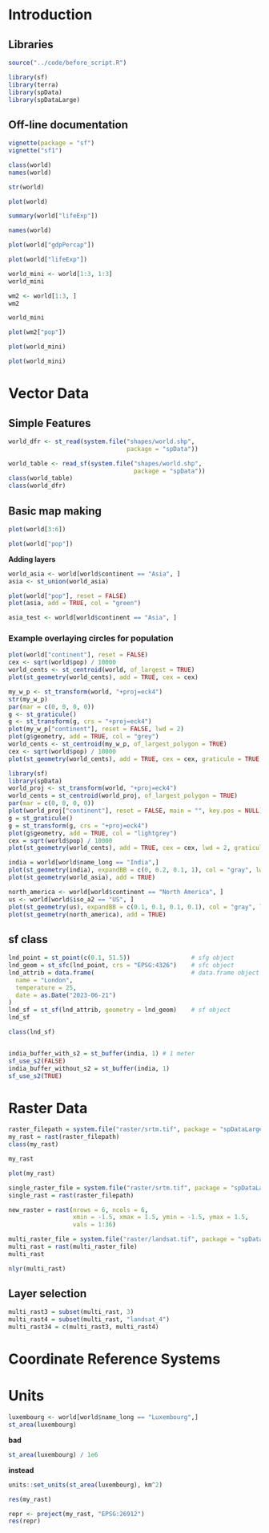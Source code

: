 # Introduction

## Libraries

```r
source("../code/before_script.R")

```

```r
library(sf)
library(terra)
library(spData)
library(spDataLarge)
```

## Off-line documentation

```r
vignette(package = "sf")
vignette("sf1")
```

```r
class(world)
names(world)
```

```r
str(world)
```

```r
plot(world)
```

```r
summary(world["lifeExp"])
```

```r
names(world)
```

```r
plot(world["gdpPercap"])
```

```r
plot(world["lifeExp"])
```

```r
world_mini <- world[1:3, 1:3]
world_mini
```

```r
wm2 <- world[1:3, ]
wm2
```

```r
world_mini
```
```r
plot(wm2["pop"])
```

```r
plot(world_mini)
```

```r
plot(world_mini)
```

# Vector Data

## Simple Features

```r
world_dfr <- st_read(system.file("shapes/world.shp",
                                 package = "spData"))
```

```r
world_table <- read_sf(system.file("shapes/world.shp",
                                   package = "spData"))
class(world_table)
class(world_dfr)
```

## Basic map making

```r
plot(world[3:6])
```

```r
plot(world["pop"])
```

**Adding layers**

```r
world_asia <- world[world$continent == "Asia", ]
asia <- st_union(world_asia)
```

```r
plot(world["pop"], reset = FALSE)
plot(asia, add = TRUE, col = "green")
```

```r
asia_test <- world[world$continent == "Asia", ]
```
### Example overlaying circles for population

```r
plot(world["continent"], reset = FALSE)
cex <- sqrt(world$pop) / 10000
world_cents <- st_centroid(world, of_largest = TRUE)
plot(st_geometry(world_cents), add = TRUE, cex = cex)
```

```r
my_w_p <- st_transform(world, "+proj=eck4")
str(my_w_p)
par(mar = c(0, 0, 0, 0))
g <- st_graticule()
g <- st_transform(g, crs = "+proj=eck4")
plot(my_w_p["continent"], reset = FALSE, lwd = 2)
plot(g$geometry, add = TRUE, col = "grey")
world_cents <- st_centroid(my_w_p, of_largest_polygon = TRUE)
cex <- sqrt(world$pop) / 10000
plot(st_geometry(world_cents), add = TRUE, cex = cex, graticule = TRUE, lwd = 2)
```
```r
library(sf)
library(spData)
world_proj <- st_transform(world, "+proj=eck4")
world_cents = st_centroid(world_proj, of_largest_polygon = TRUE)
par(mar = c(0, 0, 0, 0))
plot(world_proj["continent"], reset = FALSE, main = "", key.pos = NULL)
g = st_graticule()
g = st_transform(g, crs = "+proj=eck4")
plot(g$geometry, add = TRUE, col = "lightgrey")
cex = sqrt(world$pop) / 10000
plot(st_geometry(world_cents), add = TRUE, cex = cex, lwd = 2, graticule = TRUE)
```



```r
india = world[world$name_long == "India",]
plot(st_geometry(india), expandBB = c(0, 0.2, 0.1, 1), col = "gray", lwd = 3)
plot(st_geometry(world_asia), add = TRUE)
```

```r
north_america <- world[world$continent == "North America", ]
us <- world[world$iso_a2 == "US", ]
plot(st_geometry(us), expandBB = c(0.1, 0.1, 0.1, 0.1), col = "gray", lwd = 3)
plot(st_geometry(north_america), add = TRUE)
```


## sf class

```r
lnd_point = st_point(c(0.1, 51.5))                 # sfg object
lnd_geom = st_sfc(lnd_point, crs = "EPSG:4326")    # sfc object
lnd_attrib = data.frame(                           # data.frame object
  name = "London",
  temperature = 25,
  date = as.Date("2023-06-21")
)
lnd_sf = st_sf(lnd_attrib, geometry = lnd_geom)    # sf object
lnd_sf
```

```r
class(lnd_sf)
```

```r

```

```r
india_buffer_with_s2 = st_buffer(india, 1) # 1 meter
sf_use_s2(FALSE)
india_buffer_without_s2 = st_buffer(india, 1)
sf_use_s2(TRUE)
```

# Raster Data

```r
raster_filepath = system.file("raster/srtm.tif", package = "spDataLarge")
my_rast = rast(raster_filepath)
class(my_rast)
```

```r
my_rast
```

```r
plot(my_rast)
```

```r
single_raster_file = system.file("raster/srtm.tif", package = "spDataLarge")
single_rast = rast(raster_filepath)
```

```r
new_raster = rast(nrows = 6, ncols = 6, 
                  xmin = -1.5, xmax = 1.5, ymin = -1.5, ymax = 1.5,
                  vals = 1:36)
```

```r
multi_raster_file = system.file("raster/landsat.tif", package = "spDataLarge")
multi_rast = rast(multi_raster_file)
multi_rast
```

```r
nlyr(multi_rast)
```

## Layer selection

```r
multi_rast3 = subset(multi_rast, 3)
multi_rast4 = subset(multi_rast, "landsat_4")
multi_rast34 = c(multi_rast3, multi_rast4)
```

# Coordinate Reference Systems

# Units

```r
luxembourg <- world[world$name_long == "Luxembourg",]
st_area(luxembourg)
```

**bad**

```r
st_area(luxembourg) / 1e6
```

**instead**

```r
units::set_units(st_area(luxembourg), km^2)
```

```r
res(my_rast)
```

```r
repr <- project(my_rast, "EPSG:26912")
res(repr)
```
